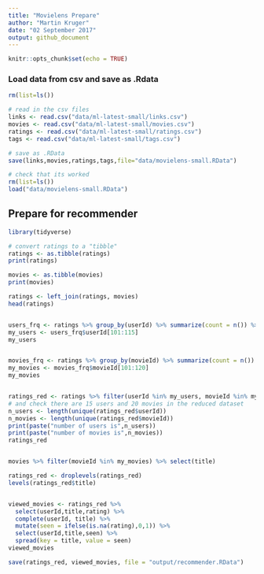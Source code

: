 ```yaml
---
title: "Movielens Prepare"
author: "Martin Kruger"
date: "02 September 2017"
output: github_document
---
```


```r
knitr::opts_chunk$set(echo = TRUE)
```

### Load data from csv and save as .Rdata  

```r
rm(list=ls())

# read in the csv files
links <- read.csv("data/ml-latest-small/links.csv")
movies <- read.csv("data/ml-latest-small/movies.csv")
ratings <- read.csv("data/ml-latest-small/ratings.csv")
tags <- read.csv("data/ml-latest-small/tags.csv")

# save as .RData
save(links,movies,ratings,tags,file="data/movielens-small.RData")

# check that its worked
rm(list=ls())
load("data/movielens-small.RData")

```

## Prepare for recommender

```r

library(tidyverse)

# convert ratings to a "tibble"
ratings <- as.tibble(ratings)
print(ratings)

movies <- as.tibble(movies)
print(movies)

ratings <- left_join(ratings, movies)
head(ratings)


users_frq <- ratings %>% group_by(userId) %>% summarize(count = n()) %>% arrange(desc(count))
my_users <- users_frq$userId[101:115]
my_users


movies_frq <- ratings %>% group_by(movieId) %>% summarize(count = n()) %>% arrange(desc(count))
my_movies <- movies_frq$movieId[101:120]
my_movies


ratings_red <- ratings %>% filter(userId %in% my_users, movieId %in% my_movies) 
# and check there are 15 users and 20 movies in the reduced dataset
n_users <- length(unique(ratings_red$userId))
n_movies <- length(unique(ratings_red$movieId))
print(paste("number of users is",n_users))
print(paste("number of movies is",n_movies))
ratings_red


movies %>% filter(movieId %in% my_movies) %>% select(title)

ratings_red <- droplevels(ratings_red)
levels(ratings_red$title)


viewed_movies <- ratings_red %>% 
  select(userId,title,rating) %>% 
  complete(userId, title) %>% 
  mutate(seen = ifelse(is.na(rating),0,1)) %>% 
  select(userId,title,seen) %>% 
  spread(key = title, value = seen)
viewed_movies

save(ratings_red, viewed_movies, file = "output/recommender.RData")
```



